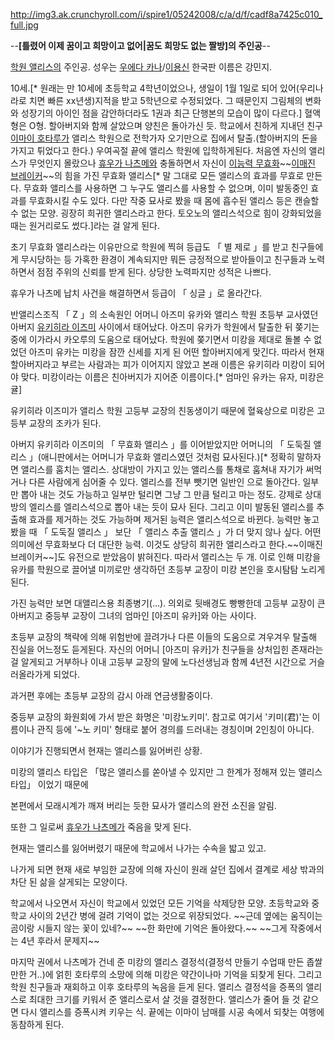 http://img3.ak.crunchyroll.com/i/spire1/05242008/c/a/d/f/cadf8a7425c010_full.jpg

--'''[틀렸어 이제 꿈이고 희망이고 없어|꿈도 희망도 없는 짤방]의 주인공'''--

[[학원 앨리스]]의 주인공. 성우는 [[우에다 카나]]/[[이용신]]
한국판 이름은 강민지.

10세.[* 원래는 만 10세에 초등학교 4학년이었으나, 생일이 1월 1일로 되어 있어(우리나라로 치면 빠른 xx년생)지적을 받고 5학년으로 수정되었다. 그 때문인지 그림체의 변화와 성장기의 아이인 점을 감안하더라도 1권과 최근 단행본의 모습이 많이 다르다.] 혈액형은 O형. 할아버지와 함께 살았으며 양친은 돌아가신 듯.
학교에서 친하게 지내던 친구 [[이마이 호타루]]가 앨리스 학원으로 전학가자 오기만으로 집에서 탈출.(할아버지의 돈을 가지고 튀었다고 한다.) 우여곡절 끝에 앨리스 학원에 입학하게된다. 처음엔 자신의 앨리스가 무엇인지 몰랐으나 [[휴우가 나츠메]]와 충돌하면서 자신이 [[이능력 무효화]]~~[[이매진 브레이커]]~~의 힘을 가진 무효화 앨리스[* 말 그대로 모든 앨리스의 효과를 무효로 만든다. 무효화 앨리스를 사용하면 그 누구도 앨리스를 사용할 수 없으며, 이미 발동중인 효과를 무효화시킬 수도 있다. 다만 작중 묘사로 봤을 때 몸에 흡수된 앨리스 등은 캔슬할 수 없는 모양. 굉장히 희귀한 앨리스라고 한다. 토오노의 앨리스석으로 힘이 강화되었을 때는 원거리로도 썼다.]라는 걸 알게 된다.

초기 무효화 앨리스라는 이유만으로 학원에 찍혀 등급도 「 별 제로 」를 받고 친구들에게 무시당하는 등 가혹한 환경이 계속되지만 뭐든 긍정적으로 받아들이고 친구들과 노력하면서 점점 주위의 신뢰를 받게 된다. 상당한 노력파지만 성적은 나쁘다.

휴우가 나츠메 납치 사건을 해결하면서 등급이 「 싱글 」로 올라간다.

반앨리스조직 「 Z 」의 소속원인 어머니 아즈미 유카와 앨리스 학원 초등부 교사였던 아버지 [[유키히라 이즈미]] 사이에서 태어났다. 아즈미 유카가 학원에서 탈출한 뒤 쫒기는 중에 이가라시 카오루의 도움으로 태어났다. 학원에 쫒기면서 미캉을 제대로 돌볼 수 없었던 아즈미 유카는 미캉을 잠깐 신세를 지게 된 어떤 할아버지에게 맞긴다. 따라서 현재 할아버지라고 부르는 사람과는 피가 이어지지 않았고 본래 이름은 유키히라 미캉이 되어야 맞다. 미캉이라는 이름은 친아버지가 지어준 이름이다.[* 엄마인 유카는 유자, 미캉은 귤]

유키히라 이즈미가 앨리스 학원 고등부 교장의 친동생이기 때문에 혈육상으로 미캉은 고등부 교장의 조카가 된다.

아버지 유키히라 이즈미의 「 무효화 앨리스 」를 이어받았지만 어머니의 「 도둑질 앨리스 」(애니판에서는 어머니가 무효화 앨리스였던 것처럼 묘사된다.)[* 정확히 말하자면 앨리스를 훔치는 앨리스. 상대방이 가지고 있는 앨리스를 통채로 훔쳐내 자기가 써먹거나 다른 사람에게 심어줄 수 있다. 엘리스를 전부 뺏기면 일반인 으로 돌아간다. 일부만 뽑아 내는 것도 가능하고 일부만 털리면 그냥 그 만큼 털리고 마는 정도. 강제로 상대방의 엘리스를 엘리스석으로 뽑아 내는 듯이 묘사 된다. 그리고 이미 발동된 앨리스를 추출해 효과를 제거하는 것도 가능하며 제거된 능력은 앨리스석으로 바뀐다. 능력만 놓고 봤을 때 「 도둑질 앨리스 」 보단 「 앨리스 추출 앨리스 」가 더 맞지 않나 싶다. 어떤 의미에선 무효화보다 더 대단한 능력. 이것도 상당히 희귀한 앨리스라고 한다.~~이매진브레이커~~]도 유전으로 받았음이 밝혀진다. 따라서 앨리스는 두 개. 이로 인해 미캉을 유카를 학원으로 끌어낼 미끼로만 생각하던 초등부 교장이 미캉 본인을 호시탐탐 노리게 된다.

가진 능력만 보면 대앨리스용 최종병기(…). 의외로 뒷배경도 빵빵한데 고등부 교장이 큰아버지고 중등부 교장이 그녀의 엄마인 [아즈미 유카]와 아는 사이다.

초등부 교장의 책략에 의해 위험반에 끌려가나 다른 이들의 도움으로 겨우겨우 탈출해 진실을 어느정도 듣게된다. 자신의 어머니 [아즈미 유카]가 친구들을 상처입힌 존재라는 걸 알게되고 거부하나 이내 고등부 교장의 말에 노다선생님과 함께 4년전 시간으로 거슬러올라가게 되었다.

과거편 후에는 초등부 교장의 감시 아래 연금생활중이다.

중등부 교장의 화원회에 가서 받은 화명은 '미캉노키미'. 참고로 여기서 '키미(君)'는 이름이나 관직 등에 '~노 키미' 형태로 붙어 경의를 드러내는 경칭이며 2인칭이 아니다.

{{{#!html
<div style="border: 3px solid Orange;padding:10px;margin-bottom:0px"><b style="font-size:18px">주의! 내용 누설이 있습니다.</b>

본 항목과 하위 항목은 작품의 줄거리나 결말, 반전요소를 설명하고 있습니다.
내용 누설을 원하지 않는다면 이 문서를 닫아 주세요.
</div>}}}


이야기가 진행되면서 현재는 앨리스를 잃어버린 상황.

미캉의 앨리스 타입은 「많은 앨리스를 쏟아낼 수 있지만 그 한계가 정해져 있는 앨리스 타입」 이었기 때문에

본편에서 모래시계가 깨져 버리는 듯한 묘사가 앨리스의 완전 소진을 알림.

또한 그 일로써 [[휴우가 나츠메]]가 죽음을 맞게 된다.

현재는 앨리스를 잃어버렸기 때문에 학교에서 나가는 수속을 밟고 있고.

나가게 되면 현재 새로 부임한 교장에 의해 자신이 원래 살던 집에서 결계로 세상 밖과의 차단 된 삶을 살게되는 모양이다.

학교에서 나오면서 자신이 학교에서 있었던 모든 기억을 삭제당한 모양. 초등학교와 중학교 사이의 2년간 병에 걸려 기억이 없는 것으로 위장되었다. ~~근데 옆에는 움직이는 곰이랑 시들지 않는 꽃이 있네?~~ ~~한 화만에 기억은 돌아왔다.~~ ~~그게 작중에서는 4년 후라서 문제지~~

마지막 권에서 나츠메가 건네 준 미캉의 앨리스 결정석(결정석 만들기 수업때 만든 좁쌀만한 거..)에 얽힌 호타루의 소망에 의해 미캉은 약간이나마 기억을 되찾게 된다. 그리고 학원 친구들과 재회하고 이후 호타루의 녹음을 듣게 된다. 앨리스 결정석을 증폭의 앨리스로 최대한 크기를 키워서 준 앨리스로서 살 것을 결정한다. 앨리스가 줄어 들 것 같으면 다시 앨리스를 증폭시켜 키우는 식. 끝에는 이마이 남매를 시공 속에서 되찾는 여행에 동참하게 된다.
